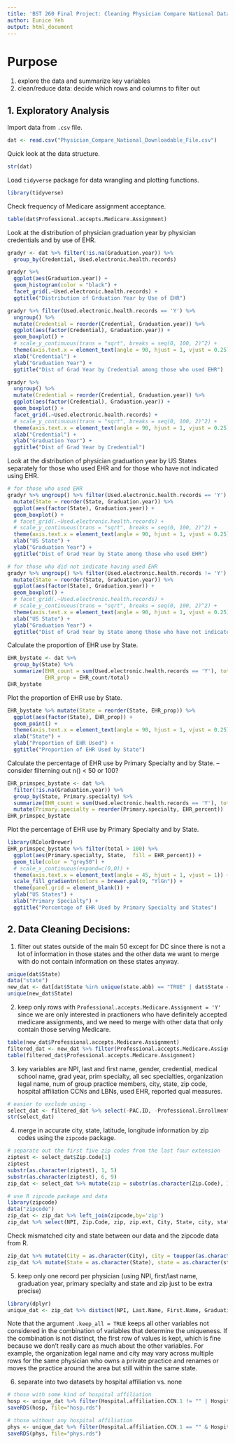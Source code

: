 ```yaml
---
title: 'BST 260 Final Project: Cleaning Physician Compare National Data File'
author: Eunice Yeh
output: html_document
---
```


# Purpose
1. explore the data and summarize key variables
2. clean/reduce data: decide which rows and columns to filter out

## 1. Exploratory Analysis
Import data from `.csv` file.
```r
dat <- read.csv("Physician_Compare_National_Downloadable_File.csv")
```

Quick look at the data structure.
```r
str(dat)
```

Load `tidyverse` package for data wrangling and plotting functions.
```r
library(tidyverse)
```

Check frequency of Medicare assignment acceptance.
```r
table(dat$Professional.accepts.Medicare.Assignment)
```

Look at the distribution of physician graduation year by physician credentials and by use of EHR.
```r
gradyr <- dat %>% filter(!is.na(Graduation.year)) %>% 
  group_by(Credential, Used.electronic.health.records) 

gradyr %>% 
  ggplot(aes(Graduation.year)) +
  geom_histogram(color = "black") +
  facet_grid(.~Used.electronic.health.records) +
  ggtitle("Distribution of Grduation Year by Use of EHR")

gradyr %>% filter(Used.electronic.health.records == 'Y') %>%
  ungroup() %>% 
  mutate(Credential = reorder(Credential, Graduation.year)) %>% 
  ggplot(aes(factor(Credential), Graduation.year)) +
  geom_boxplot() + 
  # scale_y_continuous(trans = "sqrt", breaks = seq(0, 100, 2)^2) +
  theme(axis.text.x = element_text(angle = 90, hjust = 1, vjust = 0.25)) +
  xlab("Credential") +
  ylab("Graduation Year") +
  ggtitle("Dist of Grad Year by Credential among those who used EHR")

gradyr %>%
  ungroup() %>% 
  mutate(Credential = reorder(Credential, Graduation.year)) %>% 
  ggplot(aes(factor(Credential), Graduation.year)) +
  geom_boxplot() + 
  facet_grid(.~Used.electronic.health.records) +
  # scale_y_continuous(trans = "sqrt", breaks = seq(0, 100, 2)^2) +
  theme(axis.text.x = element_text(angle = 90, hjust = 1, vjust = 0.25)) +
  xlab("Credential") +
  ylab("Graduation Year") +
  ggtitle("Dist of Grad Year by Credential")
```

Look at the distribution of physician graduation year by US States separately for those who used EHR and for those who have not indicated using EHR.
```r
# for those who used EHR
gradyr %>% ungroup() %>% filter(Used.electronic.health.records == 'Y') %>% 
  mutate(State = reorder(State, Graduation.year)) %>% 
  ggplot(aes(factor(State), Graduation.year)) +
  geom_boxplot() + 
  # facet_grid(.~Used.electronic.health.records) +
  # scale_y_continuous(trans = "sqrt", breaks = seq(0, 100, 2)^2) +
  theme(axis.text.x = element_text(angle = 90, hjust = 1, vjust = 0.25)) +
  xlab("US State") +
  ylab("Graduation Year") +
  ggtitle("Dist of Grad Year by State among those who used EHR")

# for those who did not indicate having used EHR
gradyr %>% ungroup() %>% filter(Used.electronic.health.records != 'Y') %>% 
  mutate(State = reorder(State, Graduation.year)) %>% 
  ggplot(aes(factor(State), Graduation.year)) +
  geom_boxplot() + 
  # facet_grid(.~Used.electronic.health.records) +
  # scale_y_continuous(trans = "sqrt", breaks = seq(0, 100, 2)^2) +
  theme(axis.text.x = element_text(angle = 90, hjust = 1, vjust = 0.25)) +
  xlab("US State") +
  ylab("Graduation Year") +
  ggtitle("Dist of Grad Year by State among those who have not indicated using EHR")
```

Calculate the proportion of EHR use by State.
```r
EHR_bystate <- dat %>% 
  group_by(State) %>% 
  summarize(EHR_count = sum(Used.electronic.health.records == 'Y'), total = n(), 
            EHR_prop = EHR_count/total)
EHR_bystate
```

Plot the proportion of EHR use by State.
```r
EHR_bystate %>% mutate(State = reorder(State, EHR_prop)) %>% 
  ggplot(aes(factor(State), EHR_prop)) +
  geom_point() + 
  theme(axis.text.x = element_text(angle = 90, hjust = 1, vjust = 0.25)) +
  xlab("State") +
  ylab("Proportion of EHR Used") +
  ggtitle("Proportion of EHR Used by State")
```

Calculate the percentage of EHR use by Primary Specialty and by State. -- consider filterning out n() < 50 or 100?
```r
EHR_primspec_bystate <- dat %>% 
  filter(!is.na(Graduation.year)) %>% 
  group_by(State, Primary.specialty) %>% 
  summarize(EHR_count = sum(Used.electronic.health.records == 'Y'), total = n(), EHR_percent = EHR_count/total * 100) %>% 
  mutate(Primary.specialty = reorder(Primary.specialty, EHR_percent))
EHR_primspec_bystate
```

Plot the percentage of EHR use by Primary Specialty and by State.
```r
library(RColorBrewer)
EHR_primspec_bystate %>% filter(total > 100) %>% 
  ggplot(aes(Primary.specialty, State,  fill = EHR_percent)) +
  geom_tile(color = "grey50") +
  # scale_x_continuous(expand=c(0,0)) +
  theme(axis.text.x = element_text(angle = 45, hjust = 1, vjust = 1)) +
  scale_fill_gradientn(colors = brewer.pal(9, "YlGn")) +  
  theme(panel.grid = element_blank()) +
  ylab("US States") + 
  xlab("Primary Specialty") +
  ggtitle("Percentage of EHR Used by Primary Specialty and States")
```


## 2. Data Cleaning Decisions:

1. filter out states outside of the main 50 except for DC since there is not a lot of information in those states and the other data we want to merge with do not contain information on these states anyway.

```r
unique(dat$State)
data("state")
new_dat <- dat[dat$State %in% unique(state.abb) == "TRUE" | dat$State == "DC", ]
unique(new_dat$State)
```

2. keep only rows with `Professional.accepts.Medicare.Assignment = 'Y'` since we are only interested in practioners who have definitely accepted medicare assignments, and we need to merge with other data that only contain those serving Medicare.

```r
table(new_dat$Professional.accepts.Medicare.Assignment)
filtered_dat <- new_dat %>% filter(Professional.accepts.Medicare.Assignment == 'Y')
table(filtered_dat$Professional.accepts.Medicare.Assignment)
```

3. key variables are NPI, last and first name, gender, credential, medical school name, grad year, prim specialty, all sec specialties,  organization legal name, num of group practice members, city, state, zip code,  hospital affiliation CCNs and LBNs,  used EHR, reported qual measures.

```r
# easier to exclude using -
select_dat <- filtered_dat %>% select(-PAC.ID, -Professional.Enrollment.ID, -Middle.Name, -Suffix, -Group.Practice.PAC.ID, -Line.1.Street.Address, -Line.2.Street.Address, -Marker.of.address.line.2.suppression, -Phone.Number, -Professional.accepts.Medicare.Assignment, -Committed.to.heart.health.through.the.Million.HeartsÂ..initiative.)
str(select_dat)
```

4. merge in accurate city, state, latitude, longitude information by zip codes using the `zipcode` package.

```r
# separate out the first five zip codes from the last four extension
ziptest <- select_dat$Zip.Code[1]
ziptest
substr(as.character(ziptest), 1, 5)
substr(as.character(ziptest), 6, 9)
zip_dat <- select_dat %>% mutate(zip = substr(as.character(Zip.Code), 1, 5), zip.ext = substr(as.character(Zip.Code), 6, 9))

# use R zipcode package and data
library(zipcode)
data("zipcode")
zip_dat <- zip_dat %>% left_join(zipcode,by='zip') 
zip_dat %>% select(NPI, Zip.Code, zip, zip.ext, City, State, city, state, latitude, longitude) %>% head(.,20)
```

Check mismatched city and state between our data and the zipcode data from R.
```r
zip_dat %>% mutate(City = as.character(City), city = toupper(as.character(city))) %>% filter(City != city) %>% select(NPI, Zip.Code, City, city, State, state) %>% head(.,50)
zip_dat %>% mutate(State = as.character(State), state = as.character(state)) %>% filter(State != state) %>% select(NPI, Zip.Code, City, city, State, state) %>% head(.,50)
```

5. keep only one record per physician (using NPI, first/last name, graduation year, primary specialty and state and zip just to be extra precise)
```r
library(dplyr)
unique_dat <- zip_dat %>% distinct(NPI, Last.Name, First.Name, Graduation.year, Primary.specialty, State, zip, .keep_all = TRUE)
```
Note that the argument `.keep_all = TRUE` keeps all other variables not considered in the combination of variables that determine the uniqueness. If the combination is not distinct, the first row of values is kept, which is fine because we don't really care as much about the other variables. For example, the organization legal name and city may vary across multiple rows for the same physician who owns a private practice and renames or moves the practice around the area but still within the same state.

6. separate into two datasets by hospital affiliation vs. none

```r
# those with some kind of hospital affiliation
hosp <- unique_dat %>% filter(Hospital.affiliation.CCN.1 != "" | Hospital.affiliation.CCN.2 != "" | Hospital.affiliation.CCN.3 != "" | Hospital.affiliation.CCN.4 != "" | !is.na(Hospital.affiliation.CCN.5))
saveRDS(hosp, file="hosp.rds")

# those without any hospital affiliation
phys <- unique_dat %>% filter(Hospital.affiliation.CCN.1 == "" & Hospital.affiliation.CCN.2 == "" & Hospital.affiliation.CCN.3 == "" & Hospital.affiliation.CCN.4 == "" & is.na(Hospital.affiliation.CCN.5))
saveRDS(phys, file="phys.rds")
```


